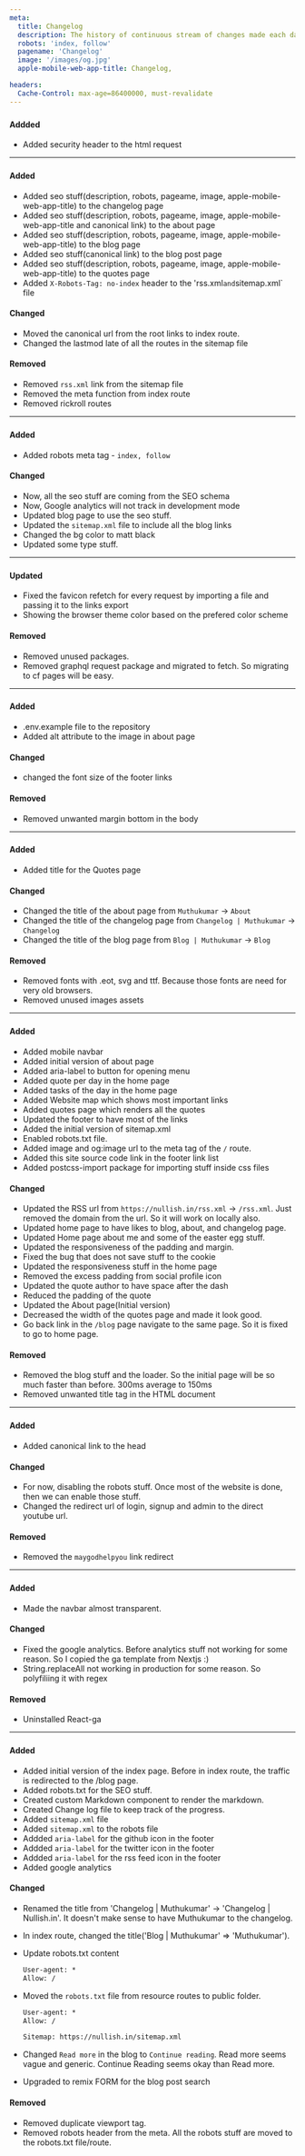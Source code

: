 ```yaml
---
meta:
  title: Changelog
  description: The history of continuous stream of changes made each day to my personal website are recorded in this page. The changes are put into one of three categories added, changed, removed under each day's date.
  robots: 'index, follow'
  pagename: 'Changelog'
  image: '/images/og.jpg'
  apple-mobile-web-app-title: Changelog,

headers:
  Cache-Control: max-age=86400000, must-revalidate
---
```



### <Date date="2021-12-29" className="text-md md:text-xl" />

#### Addded 

- Added security header to the html request

---

### <Date date="2021-12-28" className="text-md md:text-xl" />

#### Added

- Added seo stuff(description, robots, pageame, image, apple-mobile-web-app-title) to the changelog page
- Added seo stuff(description, robots, pageame, image, apple-mobile-web-app-title and canonical link) to the about page
- Added seo stuff(description, robots, pageame, image, apple-mobile-web-app-title) to the blog page
- Added seo stuff(canonical link) to the blog post page
- Added seo stuff(description, robots, pageame, image, apple-mobile-web-app-title) to the quotes page
- Added `X-Robots-Tag: no-index` header to the 'rss.xml`and`sitemap.xml` file

#### Changed

- Moved the canonical url from the root links to index route.
- Changed the lastmod late of all the routes in the sitemap file

#### Removed

- Removed `rss.xml` link from the sitemap file
- Removed the meta function from index route
- Removed rickroll routes

---

### <Date date="2021-12-27" className="text-md md:text-xl" />

#### Added

- Added robots meta tag - `index, follow`

#### Changed

- Now, all the seo stuff are coming from the SEO schema
- Now, Google analytics will not track in development mode
- Updated blog page to use the seo stuff.
- Updated the `sitemap.xml` file to include all the blog links
- Changed the bg color to matt black
- Updated some type stuff.

---

### <Date date="2021-12-26" className="text-md md:text-xl" />

#### Updated

- Fixed the favicon refetch for every request by importing a file and passing it to the links export
- Showing the browser theme color based on the prefered color scheme

#### Removed

- Removed unused packages.
- Removed graphql request package and migrated to fetch. So migrating to cf pages will be easy.

---

### <Date date="2021-12-26" className="text-md md:text-xl" />

#### Added

- .env.example file to the repository
- Added alt attribute to the image in about page

#### Changed

- changed the font size of the footer links

#### Removed

- Removed unwanted margin bottom in the body

---

### <Date date="2021-12-25" className="text-md md:text-xl" />

#### Added

- Added title for the Quotes page

#### Changed

- Changed the title of the about page from `Muthukumar` -> `About`
- Changed the title of the changelog page from `Changelog | Muthukumar` -> `Changelog`
- Changed the title of the blog page from `Blog | Muthukumar` -> `Blog`

#### Removed

- Removed fonts with .eot, svg and ttf. Because those fonts are need for very old browsers.
- Removed unused images assets

---

### <Date date="2021-12-24" className="text-md md:text-xl" />

#### Added

- Added mobile navbar
- Added initial version of about page
- Added aria-label to button for opening menu
- Added quote per day in the home page
- Added tasks of the day in the home page
- Added Website map which shows most important links
- Added quotes page which renders all the quotes
- Updated the footer to have most of the links
- Added the initial version of sitemap.xml
- Enabled robots.txt file.
- Added image and og:image url to the meta tag of the `/` route.
- Added this site source code link in the footer link list
- Added postcss-import package for importing stuff inside css files

#### Changed

- Updated the RSS url from `https://nullish.in/rss.xml` -> `/rss.xml`. Just removed the domain from the url. So it will work on locally also.
- Updated home page to have likes to blog, about, and changelog page.
- Updated Home page about me and some of the easter egg stuff.
- Updated the responsiveness of the padding and margin.
- Fixed the bug that does not save stuff to the cookie
- Updated the responsiveness stuff in the home page
- Removed the excess padding from social profile icon
- Updated the quote author to have space after the dash
- Reduced the padding of the quote
- Updated the About page(Initial version)
- Decreased the width of the quotes page and made it look good.
- Go back link in the `/blog` page navigate to the same page. So it is fixed to go to home page.

#### Removed

- Removed the blog stuff and the loader. So the initial page will be so much faster than before. 300ms average to 150ms
- Removed unwanted title tag in the HTML document

---

### <Date date="2021-12-23" className="text-md md:text-xl" />

#### Added

- Added canonical link to the head

#### Changed

- For now, disabling the robots stuff. Once most of the website is done, then we can enable those stuff.
- Changed the redirect url of login, signup and admin to the direct youtube url.

#### Removed

- Removed the `maygodhelpyou` link redirect

---

### <Date date="2021-12-22" className="text-md md:text-xl" />

#### Added

- Made the navbar almost transparent.

#### Changed

- Fixed the google analytics. Before analytics stuff not working for some reason. So I copied the ga template from Nextjs :)
- String.replaceAll not working in production for some reason. So polyfiliing it with regex

#### Removed

- Uninstalled React-ga

---

### <Date date="2021-12-21" className="text-md md:text-xl" />

#### Added

- Added initial version of the index page. Before in index route, the traffic is redirected to the /blog page.
- Added robots.txt for the SEO stuff.
- Created custom Markdown component to render the markdown.
- Created Change log file to keep track of the progress.
- Added `sitemap.xml` file
- Added `sitemap.xml` to the robots file
- Addded `aria-label` for the github icon in the footer
- Addded `aria-label` for the twitter icon in the footer
- Addded `aria-label` for the rss feed icon in the footer
- Added google analytics

#### Changed

- Renamed the title from 'Changelog | Muthukumar' -> 'Changelog | Nullish.in'. It doesn't make sense to have Muthukumar to the changelog.
- In index route, changed the title('Blog | Muthukumar' => 'Muthukumar').
- Update robots.txt content
  ```txt
  User-agent: *
  Allow: /
  ```
- Moved the `robots.txt` file from resource routes to public folder.

  ```txt
  User-agent: *
  Allow: /

  Sitemap: https://nullish.in/sitemap.xml
  ```

- Changed `Read more` in the blog to `Continue reading`. Read more seems vague and generic. Continue Reading seems okay than Read more.
- Upgraded to remix FORM for the blog post search

#### Removed

- Removed duplicate viewport tag.
- Removed robots header from the meta. All the robots stuff are moved to the robots.txt file/route.

```

```
